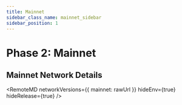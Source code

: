 ```yaml
---
title: Mainnet
sidebar_class_name: mainnet_sidebar
sidebar_position: 1
---
```


# Phase 2: Mainnet

## Mainnet Network Details



<RemoteMD
  networkVersions={{
    mainnet: rawUrl
  }}
  hideEnv={true}
  hideRelease={true}
/>

